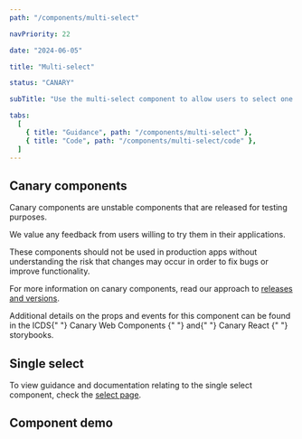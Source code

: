 ```yaml
---
path: "/components/multi-select"

navPriority: 22

date: "2024-06-05"

title: "Multi-select"

status: "CANARY"

subTitle: "Use the multi-select component to allow users to select one or more values from a list of options."

tabs:
  [
    { title: "Guidance", path: "/components/multi-select" },
    { title: "Code", path: "/components/multi-select/code" },
  ]
---
```




<IcAlert
  heading="Canary component"
  variant="info"
  message="This component is new and its guidance will be updated over time."
/>

## Canary components

Canary components are unstable components that are released for testing purposes.

We value any feedback from users willing to try them in their applications.

These components should not be used in production apps without understanding the risk that changes may occur in order to fix bugs or improve functionality.

For more information on canary components, read our approach to [releases and versions](/get-started/releases-versions).

<p>
  Additional details on the props and events for this component can be found in
  the ICDS{" "}
  <IcLink
    href="https://mi6.github.io/ic-ui-kit/branches/develop/canary-web-components/?path=/docs/web-components-multi-select--docs"
    target="_blank"
  >
    Canary Web Components
  </IcLink>{" "}
  and{" "}
  <IcLink
    href="https://mi6.github.io/ic-ui-kit/branches/develop/canary-react/?path=/docs/react-components-multi-select--docs"
    target="_blank"
  >
    Canary React
  </IcLink>{" "}
  storybooks.
</p>

## Single select

To view guidance and documentation relating to the single select component, check the [select page](/components/select).

## Component demo

<ComponentPreview>
  <IcSelectWithMulti
    label="What are your favourite types of coffee?"
    options={OPTIONS}
    multiple
  />
</ComponentPreview>
